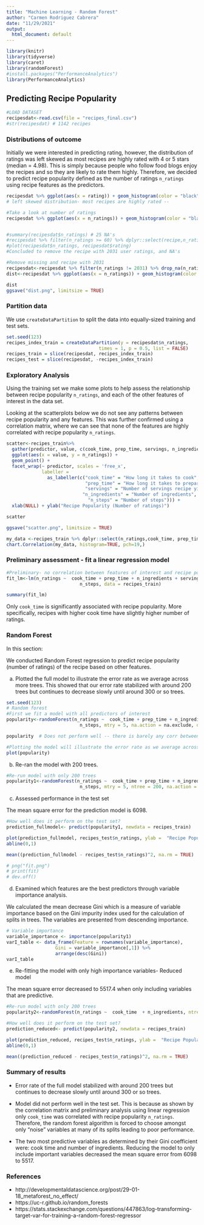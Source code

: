 ```yaml
---
title: "Machine Learning - Random Forest"
author: "Carmen Rodriguez Cabrera"
date: "11/29/2021"
output:
  html_document: default
---
```


```r
library(knitr)
library(tidyverse)
library(caret)
library(randomForest)
#install.packages("PerformanceAnalytics")
library(PerformanceAnalytics)
```

## Predicting Recipe Popularity 

```r
#LOAD DATASET
recipesdat<-read.csv(file = "recipes_final.csv")
#str(recipesdat) # 1142 recipes
```

###  Distributions of outcome

Initially we were interested in predicting rating, however, the distribution of ratings was left skewed as most recipes are highly rated with 4 or 5 stars (median = 4.98). This is simply because people who follow food blogs enjoy the recipes and so they are likely to rate them highly. Therefore, we decided to predict recipe popularity defined as the number of ratings `n_ratings` using recipe features as the predictors.

```r
recipesdat %>% ggplot(aes(x = rating)) + geom_histogram(color = "black", fill = "white") + labs( x = "User Ratings", y= "Counts", title = "Distribution of user ratings (Number of ratings)") 
# left skewed distribution- most recipes are highly rated --

```


```r
#Take a look at number of ratings
recipesdat %>% ggplot(aes(x = n_ratings)) + geom_histogram(color = "black", fill = "white", binwidth = 50) + labs( x = "Number of ratings", title = "Distribution of Recipe Popularity (Number of ratings)") 


#summary(recipesdat$n_ratings) # 25 NA's
#recipesdat %>% filter(n_ratings >= 60) %>% dplyr::select(recipe,n_ratings, rating)
#plot(recipesdat$n_ratings, recipesdat$rating)
#Concluded to remove the recipe with 2031 user ratings, and NA's

```


```r
#Remove missing and recipe with 2031
recipesdat<-recipesdat %>% filter(n_ratings != 2031) %>% drop_na(n_ratings) #1116
dist<-recipesdat %>% ggplot(aes(x = n_ratings)) + geom_histogram(color = "black", fill = "white", binwidth = 50) + labs( x = "Number of ratings", title = "Distribution of Recipe Popularity (Number of ratings)") 

dist
ggsave("dist.png", limitsize = TRUE)
```


### Partition data 

We use `createDataPartition` to split the  data into equally-sized training and test sets. 

```r
set.seed(123)
recipes_index_train = createDataPartition(y = recipesdat$n_ratings, 
                                  times = 1, p = 0.5, list = FALSE)
recipes_train = slice(recipesdat, recipes_index_train)
recipes_test = slice(recipesdat, -recipes_index_train)
```

### Exploratory Analysis 

Using the training set we  make some plots to help assess the relationship between recipe popularity  `n_ratings`, and each of the other features of interest in the data set. 

Looking at the scatterplots below we do not see any patterns  between recipe popularity and any features. This was further confirmed using a correlation matrix, where we can see that none of the features are highly correlated with recipe popularity `n_ratings`.

```r
scatter<-recipes_train%>% 
  gather(predictor, value, c(cook_time, prep_time, servings, n_ingredients, n_steps)) %>% 
  ggplot(aes(x = value, y = n_ratings)) + 
  geom_point() + 
  facet_wrap(~ predictor, scales = 'free_x', 
             labeller = 
               as_labeller(c("cook_time" = "How long it takes to cook", 
                             "prep_time" = "How long it takes to prepare", 
                             "servings" = "Number of servings recipe yields",
                            "n_ingredients" = "Number of ingredients",
                              "n_steps" = "Number of steps"))) + 
  xlab(NULL) + ylab("Recipe Popularity (Number of ratings)")

scatter

ggsave("scatter.png", limitsize = TRUE)

```


```r
my_data <-recipes_train %>% dplyr::select(n_ratings,cook_time, prep_time, servings, n_ingredients, n_steps)
chart.Correlation(my_data, histogram=TRUE, pch=19,)
```
###  Preliminary assessment - fit a linear regression model 

```r
#Preliminary- no correlation between features of interest and recipe popularity (number of ratings)
fit_lm<-lm(n_ratings ~  cook_time + prep_time + n_ingredients + servings + 
                           n_steps, data = recipes_train)

summary(fit_lm)
```

Only `cook_time` is significantly associated with recipe popularity. More specifically, recipes with higher cook time have slightly higher number of ratings.


###  Random Forest 

In this section:

We conducted Random Forest regression to predict recipe popularity (number of ratings) of the recipe based on other features. 

a) Plotted the full model to illustrate the error rate as we average across more trees. This showed that our error rate stabilized with around 200 trees but continues to decrease slowly until around 300 or so trees.
  
```r
set.seed(123)
# Random forest
#First we fit a model with all predictors of interest
popularity<-randomForest(n_ratings ~  cook_time + prep_time + n_ingredients + servings + 
                           n_steps, mtry = 5, na.action = na.exclude, data = recipes_train)

popularity  # Does not perform well -- there is barely any corr between outcome and predictors

#Plotting the model will illustrate the error rate as we average across more trees and shows that our error rate stabilizes with around 200 trees but continues to decrease slowly until around 300 or so trees.
plot(popularity)
```

b)  Re-ran the model with 200 trees. 
```r
#Re-run model with only 200 trees
popularity1<-randomForest(n_ratings ~  cook_time + prep_time + n_ingredients + servings + 
                           n_steps, mtry = 5, ntree = 200, na.action = na.exclude, data = recipes_train)

```

c) Assessed performance in the test set

The mean square error for the prediction model is 6098.

```r

#How well does it perform on the test set?
prediction_fullmodel<- predict(popularity1, newdata = recipes_train)

plot(prediction_fullmodel, recipes_test$n_ratings, ylab =  "Recipe Popularity observed", xlab = "Predicted Recipe Popularity in full model") #that's not very good
abline(0,1)

mean((prediction_fullmodel - recipes_test$n_ratings)^2, na.rm = TRUE)

# png("fit.png")
# print(fit)
# dev.off()


```

d) Examined which features are the best predictors through variable importance analysis. 

We calculated the mean decrease Gini which is a measure of variable importance based on the Gini impurity index used for the calculation of splits in trees. The variables are presented from descending importance.

```r
# Variable importance
variable_importance <- importance(popularity1) 
varI_table <- data_frame(Feature = rownames(variable_importance),
                  Gini = variable_importance[,1]) %>%
                  arrange(desc(Gini))
varI_table

```


e) Re-fitting the model with only high importance variables- Reduced model

The mean square error decreased to 5517.4 when only including variables that are predictive.

```r
#Re-run model with only 200 trees
popularity2<-randomForest(n_ratings ~  cook_time  + n_ingredients, ntree = 200, na.action = na.exclude, data = recipes_train)

#How well does it perform on the test set?
prediction_reduced<- predict(popularity2, newdata = recipes_train)

plot(prediction_reduced, recipes_test$n_ratings, ylab =  "Recipe Popularity observed", xlab = "Predicted Recipe Popularity in reduced model") #that's not very good
abline(0,1)

mean((prediction_reduced - recipes_test$n_ratings)^2, na.rm = TRUE)

```


### Summary of results

-  Error rate of the full model  stabilized with around 200 trees but continues to decrease slowly until around 300 or so trees.

-  Model did not perform well in the test set. This is because as shown by the correlation matrix and preliminary analysis using linear regression only `cook_time` was correlated with recipe popularity `n_ratings`. Therefore, the random forest algorithm  is forced to choose amongst only "noise" variables at many of its splits leading to poor performance.   

- The two most predictive variables as determined by their Gini coefficient were: cook time and number of ingredients.
Reducing the model to only include important variables decreased the mean square error from  6098 to 5517.



### References
- http://developmentaldatascience.org/post/29-01-18_metaforest_no_effect/
- https://uc-r.github.io/random_forests
- https://stats.stackexchange.com/questions/447863/log-transforming-target-var-for-training-a-random-forest-regressor





